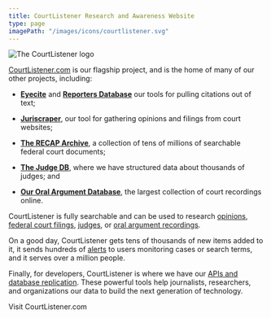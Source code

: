 ```yaml
---
title: CourtListener Research and Awareness Website
type: page
imagePath: "/images/icons/courtlistener.svg"
---
```


<div class="float-right mb-5 sm:ml-4 relative w-48 h-14 m-0">
  <Image
    src="/images/homepage/courtlistener-stacked.svg"
    alt="The CourtListener logo"
    border={false} layout="fill" />
</div>

[CourtListener.com][cl] is our flagship project, and is the home of many of our other projects, including:

 - [**Eyecite**][eye] and [**Reporters Database**][rdb] our tools for pulling citations out of text;

 - [**Juriscraper**][js], our tool for gathering opinions and filings from court websites;

 - [**The RECAP Archive**][recap], a collection of tens of millions of searchable federal court documents;

 - [**The Judge DB**][jdb], where we have structured data about thousands of judges; and

 - [**Our Oral Argument Database**][oa], the largest collection of court recordings online.

CourtListener is fully searchable and can be used to research [opinions][op], [federal court filings][cl-recap], [judges][cl-jdb], or [oral argument recordings][audio].

On a good day, CourtListener gets tens of thousands of new items added to it, it sends hundreds of [alerts][alerts] to users monitoring cases or search terms, and it serves over a million people.

Finally, for developers, CourtListener is where we have our [APIs and database replication][api]. These powerful tools help journalists, researchers, and organizations our data to build the next generation of technology.

<div className="text-center">
  <PurpleButton href="https://www.courtlistener.com/" size="lg">Visit CourtListener.com</PurpleButton>
</div>


[audio]: https://www.courtlistener.com/audio/
[alerts]: https://www.courtlistener.com/help/alerts/
[api]: https://www.courtlistener.com/help/api/
[op]: https://www.courtlistener.com/opinion/
[cl-jdb]: https://www.courtlistener.com/person/
[cl-recap]: https://www.courtlistener.com/recap/
[cl]: https://www.courtlistener.com/
[jdb]: /projects/judge-db/
[recap]: /recap/
[oa]:  /projects/oral-arguments/
[rdb]:  /projects/reporters-db/
[eye]:  /projects/eyecite/
[js]: /projects/juriscraper/